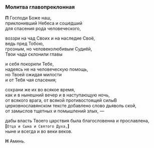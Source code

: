
### Молитва главопреклонная

**П** Господи Боже наш,  
приклонивший Небеса и сошедший  
для спасения рода человеческого,

воззри на чад Своих и на наследие Своё,  
ведь пред Тобою,  
грозным, но человеколюбивым Судиёй,  
Твои чада склонили главы

и себя покорили Тебе,  
надеясь не на человеческую помощь,  
но Твоей ожидая милости  
и от Тебя чая спасения;

сохрани же их во всякое время,  
как и в нынешний вечер и в наступающую ночь,  
от всякого врага, от всякой противостоящей силы<Tooltip>В церковнославянском тексте добавлено слово дьяволь ской</Tooltip>,  
от замыслов тщетных и помышлений злых, —

дабы власть Твоего царствия была благословенна и прославлена,  
**[**`Отца и Сына и Святого Духа,`**]**  
ныне и всегда и во веки веков.

**Н** Аминь.
